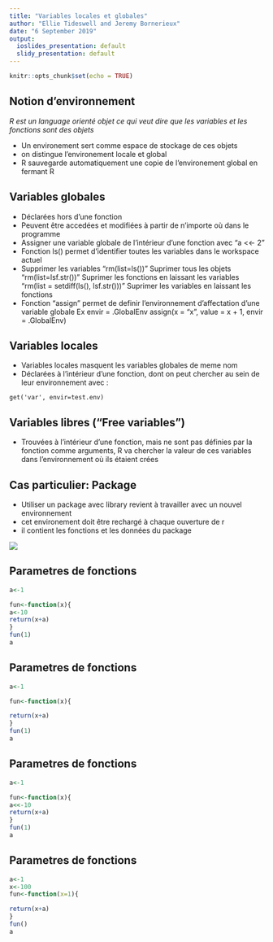 ```yaml
---
title: "Variables locales et globales"
author: "Ellie Tideswell and Jeremy Bornerieux"
date: "6 September 2019"
output:
  ioslides_presentation: default
  slidy_presentation: default
---
```


```r
knitr::opts_chunk$set(echo = TRUE)
```

## Notion d'environnement

*R est un language orienté objet ce qui veut dire que les variables et les fonctions sont des objets*

- Un environement sert comme espace de stockage de ces objets
- on distingue l'environement locale et global
- R sauvegarde automatiquement une copie de l'environement global en fermant R

## Variables globales 

- Déclarées hors d'une fonction
- Peuvent être accedées et modifiées à partir de n'importe où dans le programme
- Assigner une variable globale de l'intérieur d'une fonction avec "a <<- 2" 
- Fonction ls() permet d'identifier toutes les variables dans le workspace actuel
- Supprimer les variables 
  "rm(list=ls())" Suprimer tous les objets 
  "rm(list=lsf.str())" Suprimer les fonctions en laissant les variables
  "rm(list = setdiff(ls(), lsf.str()))" Suprimer les variables en laissant les fonctions  
- Fonction "assign" permet de definir l'environnement d'affectation d'une variable globale
      Ex envir = .GlobalEnv
        assign(x = "x", 
        value = x + 1, 
        envir = .GlobalEnv)


## Variables locales
- Variables locales masquent les variables globales de meme nom 
- Déclarées à l'intérieur d'une fonction, dont on peut chercher au sein de leur environnement avec : 

```
get('var', envir=test.env)
```


## Variables libres ("Free variables")
- Trouvées à l'intérieur d'une fonction, mais ne sont pas définies par la fonction comme arguments, R va chercher la valeur de ces variables dans l'environnement où ils étaient crées


## Cas particulier: Package

- Utiliser un package avec library revient à travailler avec un nouvel environnement
- cet environement doit être rechargé à chaque ouverture de r
- il contient les fonctions et les données du package

![](Captureenvir.PNG)



## Parametres de fonctions



```r

a<-1

fun<-function(x){
a<-10
return(x+a)
}
fun(1)
a

```


## Parametres de fonctions

```r

a<-1

fun<-function(x){

return(x+a)
}
fun(1)
a

```

## Parametres de fonctions

```r

a<-1

fun<-function(x){
a<<-10
return(x+a)
}
fun(1)
a

```


## Parametres de fonctions

```r

a<-1
x<-100
fun<-function(x=1){

return(x+a)
}
fun()
a

```





